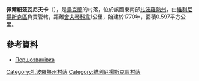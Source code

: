 '''佩爾紹茲瓦尼夫卡'''（{{lang-uk|Першозванівка}}），是[[烏克蘭|烏克蘭]]的村落，位於該國東南部[[扎波羅熱州|扎波羅熱州]]，由[[維利尼揚斯克區|維利尼揚斯克區]]負責管轄，距離[[舍夫琴科韋_(維利尼揚斯克區)|舍夫琴科韋]]1公里，始建於1770年，面積0.597平方公里。

==參考資料==
*[http://gska2.rada.gov.ua/pls/z7502/A005?rdat1=02.01.2008&rf7571=12084 Першозванівка]{{dead link|date=2017年11月 |bot=InternetArchiveBot |fix-attempted=yes }}

{{coord|48|1|4|N|35|30|48|E|scale:30000|display=title}}

[[Category:扎波羅熱州村落|Category:扎波羅熱州村落]]
[[Category:維利尼揚斯克區村落|Category:維利尼揚斯克區村落]]


{{Zaporizhia-geo-stub}}